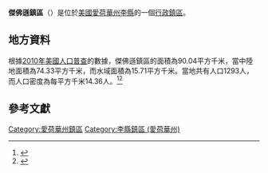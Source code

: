 {{noteTA
|G1=USState
|G2=地名
|G3=Unit
}}
{{Infobox settlement
|official_name            = 傑佛遜鎮區
|native_name = Jefferson Township
|settlement_type          = [[行政鎮區|行政鎮區]]
|image_skyline            = 
|imagesize                = 
|image_map                = 
|mapsize                  = 
|pushpin_map  =USA Iowa
|pushpin_label = 傑佛遜鎮區
|pushpin_label_position   = top
|pushpin_map_caption      = 傑佛遜鎮區在愛荷華州的位置
|subdivision_type         = [[世界政區索引|國家]]
|subdivision_type1        = [[美国州份|州份]]
|subdivision_type2        = [[愛荷華州行政区划|縣]]
|subdivision_name         = [[美国|美国]]
|subdivision_name1        = [[愛荷華州|愛荷華州]]
|subdivision_name2        = [[李縣_(愛荷華州)|李縣]]
|elevation_ft             = 545
|elevation_m              = 166
|timezone                 = [[北美中部時區|北美中部時區]]
|area_total_km2           = 90.04
|area_land_km2            = 74.33
|area_water_km2           = 15.71
|area_total_sq_mi         = 
|area_land_sq_mi          = 
|area_water_sq_mi         = 
|population_as_of         = [[2010年美國人口普查|2010]]
|population_footnotes     = 
|population_total         = 1293
|population_density_km2   = auto
|population_density_sq_mi = auto
|utc_offset               = -6
|coordinates              = {{coord|40|36|00|N|91|26|00|W|type:city_region:US-AL_source:GNS-enwiki|display=inline,title}}
| coor_pinpoint           = 
| coordinates_footnotes   = 
|timezone_DST             = CDT
|utc_offset_DST           = -5
|postal_code_type         = [[美國郵區編號|郵區編號]]
|postal_code              = 
|area_code                = {{link-en|电话区号319|Area code 319|319}}
|blank_name = [[地名信息系统|GNIS ID]]
|blank_info = 468139
}}
'''傑佛遜鎮區'''（{{lang-en|Jefferson Township}}）是位於[[美國|美國]][[愛荷華州|愛荷華州]][[李縣_(愛荷華州)|李縣]]的一個[[行政鎮區|行政鎮區]]。

== 地方資料 ==
根據[[2010年美國人口普查|2010年美國人口普查]]的數據，傑佛遜鎮區的面積為90.04平方千米，當中陸地面積為74.33平方千米，而水域面積為15.71平方千米。當地共有人口1293人，而人口密度為每平方千米14.36人。<ref name="GR8">{{cite web|url=http://factfinder2.census.gov|publisher=[[美国人口调查局|美国人口调查局]]|accessdate=2011-05-14|title=American FactFinder|archive-date=2013-09-11|archive-url=https://web.archive.org/web/20130911234518/http://factfinder2.census.gov/|dead-url=no}}</ref><ref>{{cite web|url=https://www.citypopulation.de/en/usa/iowa/admin/|title=USA: Iowa (Counties and Townships) - City Population}}</ref>

== 參考文獻 ==
{{reflist}}

{{李縣 (愛荷華州)}}

{{DEFAULTSORT:Jefferson Township}}
[[Category:愛荷華州鎮區|Category:愛荷華州鎮區]]
[[Category:李縣鎮區_(愛荷華州)|Category:李縣鎮區 (愛荷華州)]]

{{Iowa-geo-stub}}